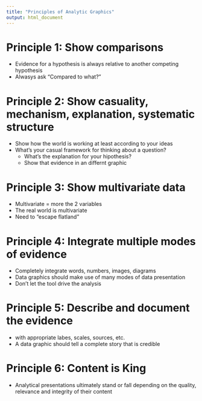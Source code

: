 ```yaml
---
title: "Principles of Analytic Graphics"
output: html_document
---
```


# Principle 1: Show comparisons

- Evidence for a hypothesis is always relative to another competing hypothesis
- Alwasys ask "Compared to what?"

# Principle 2: Show casuality, mechanism, explanation, systematic structure

- Show how the world is working at least according to your ideas
- What's your casual framework for thinking about a question?
    - What's the explanation for your hipothesis?
    - Show that evidence in an differnt graphic
    
# Principle 3: Show multivariate data

- Multivariate = more the 2 variables
- The real world is multivariate
- Need to "escape flatland"

# Principle 4: Integrate multiple modes of evidence

- Completely integrate words, numbers, images, diagrams
- Data graphics should make use of many modes of data presentation
- Don't let the tool drive the analysis

# Principle 5: Describe and document the evidence 

- with appropriate labes, scales, sources, etc.
- A data graphic should tell a complete story that is credible

# Principle 6: Content is King

- Analytical presentations ultimately stand or fall depending on the quality, relevance and integrity of their content